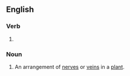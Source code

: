 ==English==

===Verb===
{{head|en|verb form}}

# {{present participle of|nerve|lang=en|nocat=1}}

===Noun===
{{en-noun}}

# {{lb|en|botany}} An arrangement of [[nerve]]s or [[vein]]s in a [[plant]].